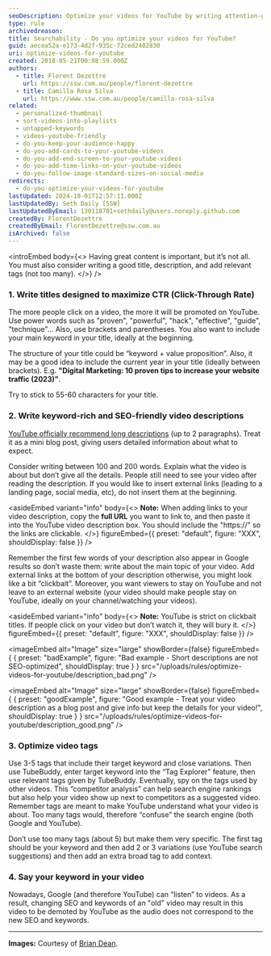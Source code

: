 ```yaml
---
seoDescription: Optimize your videos for YouTube by writing attention-grabbing titles that include your main keyword and value proposition.
type: rule
archivedreason:
title: Searchability - Do you optimize your videos for YouTube?
guid: aecea52a-e173-4d2f-935c-72ced2402830
uri: optimize-videos-for-youtube
created: 2018-05-21T00:08:59.000Z
authors:
  - title: Florent Dezettre
    url: https://ssw.com.au/people/florent-dezettre
  - title: Camilla Rosa Silva
    url: https://www.ssw.com.au/people/camilla-rosa-silva
related:
  - personalized-thumbnail
  - sort-videos-into-playlists
  - untapped-keywords
  - videos-youtube-friendly
  - do-you-keep-your-audience-happy
  - do-you-add-cards-to-your-youtube-videos
  - do-you-add-end-screen-to-your-youtube-videos
  - do-you-add-time-links-on-your-youtube-videos
  - do-you-follow-image-standard-sizes-on-social-media
redirects:
  - do-you-optimize-your-videos-for-youtube
lastUpdated: 2024-10-01T12:57:11.000Z
lastUpdatedBy: Seth Daily [SSW]
lastUpdatedByEmail: 130118701+sethdaily@users.noreply.github.com
createdBy: FlorentDezettre
createdByEmail: FlorentDezettre@ssw.com.au
isArchived: false
---
```


<introEmbed
  body={<>
Having great content is important, but it’s not all. You must also consider writing a good title, description, and add relevant tags (not too many).
  </>}
/>
### 1. Write titles designed to maximize CTR (Click-Through Rate)

The more people click on a video, the more it will be promoted on YouTube. Use power words such as "proven", "powerful", "hack", "effective", "guide", "technique"... Also, use brackets and parentheses. You also want to include your main keyword in your title, ideally at the beginning.

The structure of your title could be “keyword + value proposition”. Also, it may be a good idea to include the current year in your title (ideally between brackets).
E.g. **"Digital Marketing: 10 proven tips to increase your website traffic (2023)"**.

Try to stick to 55-60 characters for your title.

### 2. Write keyword-rich and SEO-friendly video descriptions

[YouTube officially recommend long descriptions](https://www.youtube.com/watch?v=gTrLniP5tSQ&feature=youtu.be) (up to 2 paragraphs). Treat it as a mini blog post, giving users detailed information about what to expect.

Consider writing between 100 and 200 words. Explain what the video is about but don’t give all the details. People still need to see your video after reading the description. If you would like to insert external links (leading to a landing page, social media, etc), do not insert them at the beginning.

<asideEmbed
  variant="info"
  body={<>
    **Note:** When adding links to your video description, copy the **full URL** you want to link to, and then paste it into the YouTube video description box. You should include the "https://" so the links are clickable.
  </>}
  figureEmbed={{
    preset: "default",
    figure: "XXX",
    shouldDisplay: false
  }}
/>

Remember the first few words of your description also appear in Google results so don’t waste them: write about the main topic of your video. Add external links at the bottom of your description otherwise, you might look like a bit “clickbait”. Moreover, you want viewers to stay on YouTube and not leave to an external website (your video should make people stay on YouTube, ideally on your channel/watching your videos).

<asideEmbed
  variant="info"
  body={<>
    **Note:** YouTube is strict on clickbait titles. If people click on your video but don’t watch it, they will bury it.
  </>}
  figureEmbed={{
    preset: "default",
    figure: "XXX",
    shouldDisplay: false
  }}
/>

<imageEmbed
  alt="Image"
  size="large"
  showBorder={false}
  figureEmbed={ {
    preset: "badExample",
    figure: "Bad example - Short descriptions are not SEO-optimized",
    shouldDisplay: true
  } }
  src="/uploads/rules/optimize-videos-for-youtube/description_bad.png"
/>

<imageEmbed
  alt="Image"
  size="large"
  showBorder={false}
  figureEmbed={ {
    preset: "goodExample",
    figure: "Good example - Treat your video description as a blog post and give info but keep the details for your video!",
    shouldDisplay: true
  } }
  src="/uploads/rules/optimize-videos-for-youtube/description_good.png"
/>

### 3. Optimize video tags

Use 3-5 tags that include their target keyword and close variations. Then use TubeBuddy, enter target keyword into the “Tag Explorer” feature, then use relevant tags given by TubeBuddy. Eventually, spy on the tags used by other videos. This “competitor analysis” can help search engine rankings but also help your video show up next to competitors as a suggested video. Remember tags are meant to make YouTube understand what your video is about. Too many tags would, therefore “confuse” the search engine (both Google and YouTube).

Don’t use too many tags (about 5) but make them very specific. The first tag should be your keyword and then add 2 or 3 variations (use YouTube search suggestions) and then add an extra broad tag to add context.

### 4. Say your keyword in your video

Nowadays, Google (and therefore YouTube) can “listen” to videos. As a result, changing SEO and keywords of an "old" video may result in this video to be demoted by YouTube as the audio does not correspond to the new SEO and keywords.

---

**Images:** Courtesy of [Brian Dean](https://backlinko.com/grow-youtube-channel).
